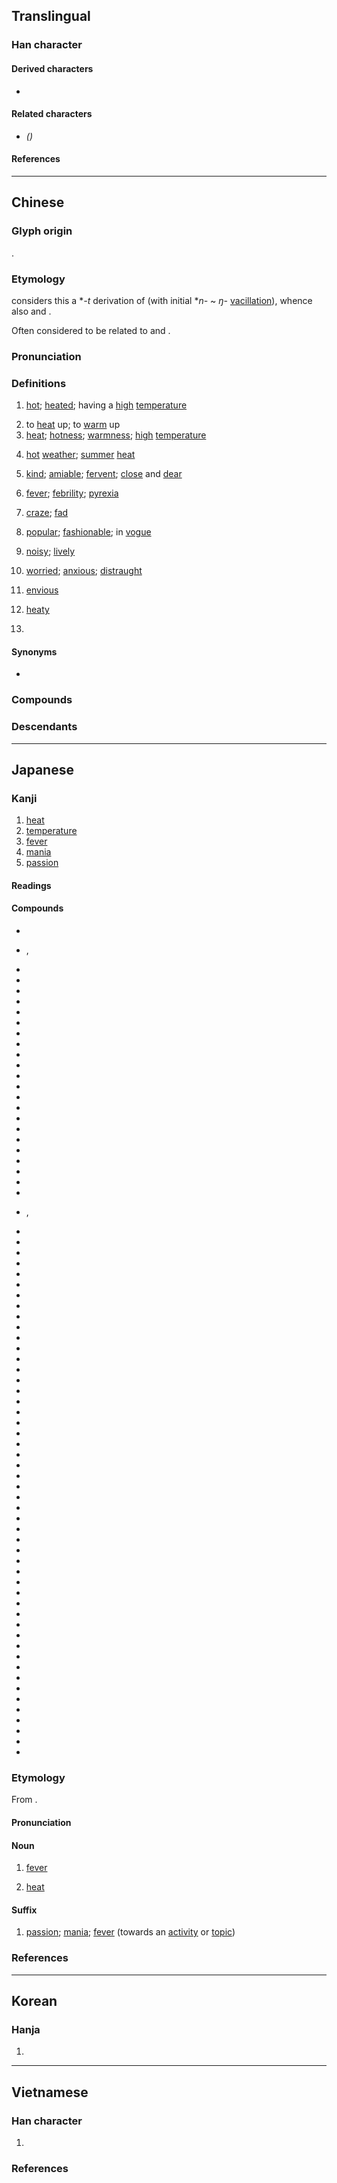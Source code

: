 {{also|热|熟}}
{{character info}}
==Translingual==

===Han character===
{{Han char|rn=86|rad=火|as=11|sn=15|four=45331|canj=GIF|ids=⿱埶灬}}

====Derived characters====
* {{l|mul|[[𪷴]], [[𢤢]], [[爇]]([[𦶟]])}}

====Related characters====
* {{l|mul|[[热]]}} ''({{w|Simplified Chinese}})''

====References====
{{Han ref|kx=0681.080|dkj=19360|dj=1092.240|hdz=32230.100|uh=71B1}}

----

==Chinese==
{{zh-forms|s=热|alt=𤍠,𤉟,𤋩,𤎮,𪌌}}

===Glyph origin===
{{Han etym}}
{{Han compound|埶|火|c1=p|c2=s|t2=fire|ls=psc|alt2=灬}}.

===Etymology===
{{zh-ref|Schuessler (2007)}} considers this a *''-t'' derivation of {{inh|zh|sit-pro|*nwe||warm}} (with initial *''n-'' ~ ''ŋ-'' [[vacillation]]), whence also {{cog|my|နွေး||warm; lukewarm}} and {{m|my|နွှေး||to warm something; to revise}}.

Often considered to be related to {{och-l|爇|to burn; to toast}} and {{och-l|焫|hot}}.

===Pronunciation===
{{zh-pron
|m=rè
|m-s=re2
|dg=жә1
|c=jit6
|c-t=nget5
|g=let6
|h=pfs=ngie̍t;gd=ngiad6
|j=rah4
|mb=iě
|md=iĕk
|mn=xm,qz,jj,tp:lia̍t/zz,kh:jia̍t/xm,qz,jj,tp:loa̍h/zz,kh,sg,pn:joa̍h
|mn_note=lia̍t/jia̍t - literary; loa̍h/joa̍h - vernacular
|mn-t=riêg8/riag8/ruah8
|mn-t_note=riêg8/riag8 - literary (riêg8 - Chaozhou); ruah8 - vernacular
|w=5nyiq
|x=ye6
|ma=y
|mc=y
|oc=y
|cat=a,v,n,adv,pn
}}

===Definitions===
{{zh-hanzi}}

# [[hot]]; [[heated]]; having a [[high]] [[temperature]]
#: {{zh-x|一 杯 熱 茶|a cup of '''hot''' tea}}
#: {{zh-x|今天 很 熱。|It is quite '''hot''' today.}}
#: {{zh-x|啲 湯 仲 好 熱，小心 啲 啦。|The soup's still '''hot'''; be careful.|C}}
#: {{zh-x|湯 還 熱 呢，要 小心。|The soup's still '''hot'''; be careful.}}
# to [[heat]] up; to [[warm]] up
# [[heat]]; [[hotness]]; [[warmness]]; [[high]] [[temperature]]
#: {{zh-x|傳 熱|to conduct '''heat'''}}
# {{lb|zh|literary}} [[hot]] [[weather]]; [[summer]] [[heat]]
# [[kind]]; [[amiable]]; [[fervent]]; [[close]] and [[dear]]
#: {{zh-x|熱情|enthusiastic}}
#: {{zh-x|熱戀|to be head over heels in love; to be madly in love}}
#: {{zh-x|熱心腸|warm-heartedness}}
# [[fever]]; [[febrility]]; [[pyrexia]]
#: {{zh-x|發熱|to have a '''fever'''}}
#: {{zh-x|退熱|to bring down a '''fever'''}}
# [[craze]]; [[fad]]
#: {{zh-x|鋼琴 熱|piano craze; intense enthusiasm for learning the piano}}
# [[popular]]; [[fashionable]]; in [[vogue]]
#: {{zh-x|熱門|popular; in vogue; hot}}
# [[noisy]]; [[lively]]
#: {{zh-x|熱鬧|bustling; lively}}
# {{lb|zh|literary}} [[worried]]; [[anxious]]; [[distraught]]
# [[envious]]
#: {{zh-x|眼熱|to envy}}
# {{lb|zh|traditional Chinese medicine}} [[heaty]]
# {{surname|zh}}

====Synonyms====
* {{sense|hot}}
{{zh-syn-saurus|熱}}
{{zh-dial|熱}}

===Compounds===
{{zh-der|熱愛|灼熱|熱病|熱補|熱菜|熱腸|熱潮|熱忱|熱誠|熱處理|熱帶|熱帶魚|熱導體|熱點|熱電廠|熱點堆|熱電站|熱度|熱風|熱敷|熱服|熱輻射|熱功當量|熱狗|熱鍋上的螞蟻|熱核反應|熱核武器|熱烘烘|熱乎|熱呼|熱乎乎|熱火|熱火朝天|熱和|熱加工|熱勁|熱勁兒|熱辣辣|熱浪|熱淚|熱淚盈眶|熱力|熱力學|熱戀|熱量|熱烈|熱流|熱門|熱門貨|熱鬧|熱能|熱噴噴|熱氣|熱氣球|熱切|熱情|熱容量|熱身賽|熱水|熱水袋|熱水瓶|熱水器|熱塑性|熱騰騰|熱天|熱土|熱望|熱線|熱線電話|熱銷|熱心|熱心腸|熱心腸兒|熱學|熱血|熱血動物|熱藥|熱飲|熱源|熱戰|熱障|熱中|熱衷|熱到辣嘴|一腔熱血|一頭熱|不因人熱|不因熱|不著疼熱|乍冷乍熱|乍寒乍熱|乾熱|亞熱帶|傳熱|內熱|冒熱氣|冷嘲熱罵|冷嘲熱諷|冷熱病|冷言熱語|冷譏熱嘲|出熱|加熱|動熱|原子熱|及熱釜炊|受熱|古道熱腸|吸熱反應|吸熱玻璃|回歸熱|地熱|大陸熱|天狗熱|害熱|寒熱|寒耕熱耘|導熱|心熱|心跳耳熱|忙熱|忽冷忽熱|悶熱|打得火熱|打熱|打熱椎|打鐵趁熱|放熱反應|散熱|散熱器|暑熱|東方熱|氣化熱|水深火熱|汽化熱|沒疼熱|沸熱|波浪熱|波狀熱|湊熱鬧|湯燒火熱|溫熱|溶解熱|滾熱|滿腔熱忱|滿腔熱情|滿腔熱血|潛熱|潮熱|火熱|火熱水深|炎熱|炙手可熱|炙熱|煨熱|煩熱|蒸發熱|熯熱|熱亂|熱作|熱傳導|熱剌剌|熱劑|熱化|熱化學|熱合|熱呼呼|熱喪|熱嘴|熱地|熱孝|熱官|熱定型|熱客|熱導率|熱屏|熱島效應|熱工學|熱帶低壓|熱帶氣旋|熱平衡|熱得快|熱情如火|熱惱|熱擦|熱敏性|熱敏電阻|熱機|熱毒|熱氣層|熱氣騰騰|熱汙染|熱河|熱河省|熱河高原|熱海|熱滾滾|熱熱鬧鬧|熱燥|熱爪哇|熱症|熱痙攣|熱療|熱泵|熱絡|熱腹|熱膨脹|熱褲|熱覺|熱賣|熱身|熱身運動|熱車|熱那亞|熱錢|熱門音樂|熱雷雨|熱電|熱電偶|熱電流|熱霧|熱食|熱鬧哄哄|熾熱|燠熱|燥熱|狂熱|狂熱分子|狗吃熱屎|猩紅熱|產褥熱|痰熱阻肺|登陸熱|登革熱|發熱|白熱|白熱化|白熱電燈|看熱鬧|眼熱|眼狂心熱|眼花耳熱|眼餳耳熱|瞧熱鬧|知疼著熱|祛風除熱|稻熱病|絕熱|耐熱|耳熱|耳熱眼跳|腸慌腹熱|腹熱|腹熱心煎|腹熱腸荒|臉熱|花粉熱|著疼熱|融解熱|親熱|親親熱熱|解熱劑|說親道熱|赤熱|趁熱|趁熱灶|趁熱灶火|趕熱|趕熱灶|趕熱腳兒|趨炎附熱|趨熱性|躁熱|輻射熱|退熱|酒酣耳熱|酷熱|量熱計|鋁熱法|鎔解熱|間歇熱|陰虛發熱|陽虛發熱|隔日熱|隔熱|電熱|電熱器|電熱杯|電熱水器|電熱水瓶|電熱褥|面紅耳熱|顛寒作熱|風溼熱|風熱|風熱感冒|餘熱|骨痛熱|鬧熱|鬧鬧熱熱|鬱熱|鸚鵡熱|黃熱病|黑熱病|熱乾麵|熱衰竭|歇熱:hioh-joa̍h;Min Nan|阿熱勒|比熱容|熱容|科克鐵熱克|鐵熱木|鐵熱克}}

===Descendants===
{{CJKV||ねつ|열|nhiệt}}

{{zh-cat|Beginning|Temperature}}

----

==Japanese==
{{ja-see-also|熱する}}

===Kanji===
{{ja-kanji|grade=4|rs=火11}}

# [[heat]]
# [[temperature]]
# [[fever]]
# [[mania]]
# [[passion]]

====Readings====
{{ja-readings
|goon=ねつ, ねち
|kanon=ぜつ
|kun=あつ-い, あつか-う<あつか-ふ, あつ-かわし<あつ-かはし, いき-る, いき-れる, ほて-る, ほとおり-<ほとほり-, ほとぼ-り, ほとぼ-る, ほとり-
|nanori=あつ
}}

====Compounds====
{{der-top|Compounds}}
* {{ja-r|熱海|^あたみ}}
* {{ja-r|熱%熱|あつ%あつ|rom=-}}, {{ja-r|熱%々|あつ%あつ}}
* {{ja-r|熱%燗|あつ%かん}}
* {{ja-r|熱%田|^あつ%た}}
* {{ja-r|熱%火|あつ%び}}
* {{ja-r|熱%湯|あつ%ゆ}}
* {{ja-r|熱%愛|ねつ%あい}}
* {{ja-r|熱%意|ねつ%い}}
* {{ja-r|熱%雲|ねつ%うん}}
* {{ja-r|熱%演|ねつ%えん}}
* {{ja-r|熱%火|ねっ%か}}
* {{ja-r|熱%核|ねつ%かく}}
* {{ja-r|熱%学|ねつ%がく}}
* {{ja-r|熱%感|ねつ%かん}}
* {{ja-r|熱%官|ねっ%かん}}
* {{ja-r|熱%願|ねつ%がん}}
* {{ja-r|熱%気|ねっ%き}}
* {{ja-r|熱%狂|ねっ%きょう}}
* {{ja-r|熱%気|ねつ%け}}
* {{ja-r|熱%型|ねつ%けい}}
* {{ja-r|熱%血|ねっ%けつ}}
* {{ja-r|熱%圏|ねつ%けん}}
* {{ja-r|熱%源|ねつ%げん}}
* {{ja-r|熱%砂|ねっ%さ}}
* {{ja-r|熱%賛|ねっ%さん|rom=-}}, {{ja-r|熱%讃|ねっ%さん}}
* {{ja-r|熱%砂|ねっ%しゃ}}
* {{ja-r|熱%暑|ねっ%しょ}}
* {{ja-r|熱%唱|ねっ%しょう}}
* {{ja-r|熱%傷|ねっ%しょう}}
* {{ja-r|熱%情|ねつ%じょう}}
* {{ja-r|熱%心|ねっ%しん}}
* {{ja-r|熱%水|ねっ%すい}}
* {{ja-r|熱%誠|ねっ%せい}}
* {{ja-r|熱%戦|ねっ%せん}}
* {{ja-r|熱%線|ねっ%せん}}
* {{ja-r|熱%素|ねっ%そ}}
* {{ja-r|熱%帯|ねっ%たい}}
* {{ja-r|熱%地|ねっ%ち}}
* {{ja-r|熱%中|ねっ%ちゅう}}
* {{ja-r|熱%衷|ねっ%ちゅう}}
* {{ja-r|熱%腸|ねっ%ちょう}}
* {{ja-r|熱%低|ねっ%てい}}
* {{ja-r|熱%鉄|ねっ%てつ}}
* {{ja-r|熱%湯|ねっ%とう}}
* {{ja-r|熱%闘|ねっ%とう}}
* {{ja-r|熱%鬧|ねつ%どう}}
* {{ja-r|熱%病|ねつ%びょう}}
* {{ja-r|熱%風|ねっ%ぷう}}
* {{ja-r|熱%弁|ねつ%べん}}
* {{ja-r|熱%望|ねつ%ぼう}}
* {{ja-r|熱%量|ねつ%りょう}}
* {{ja-r|熱%涙|ねつ%るい}}
* {{ja-r|熱%烈|ねつ%れつ}}
* {{ja-r|炎%熱|えん%ねつ}}
* {{ja-r|加%熱|か%ねつ}}
* {{ja-r|苦%熱|く%ねつ}}
* {{ja-r|解%熱|げ%ねつ}}
* {{ja-r|喧%熱|けん%ねつ}}
* {{ja-r|高%熱|こう%ねつ}}
* {{ja-r|酷%熱|こく%ねつ}}
* {{ja-r|午%熱|ご%ねつ}}
* {{ja-r|灼%熱|しゃく%ねつ}}
* {{ja-r|爍%熱|しゃく%ねつ}}
* {{ja-r|焦%熱|しょう%ねつ}}
* {{ja-r|情%熱|じょう%ねつ}}
* {{ja-r|触%熱|しょく%ねつ}}
* {{ja-r|暑%熱|しょ%ねつ}}
* {{ja-r|燀%熱|たん%ねつ}}
* {{ja-r|癉%熱|たん%ねつ}}
* {{ja-r|地%熱|ち%ねつ}}
* {{ja-r|鬧%熱|どう%ねつ}}
* {{ja-r|白%熱|はく%ねつ}}
* {{ja-r|発%熱|はつ%ねつ}}
* {{ja-r|夜%熱|や%ねつ}}
* {{ja-r|余%熱|よ%ねつ}}
{{der-bottom}}

===Etymology===
{{ja-kanjitab|ねつ|yomi=goon}}
{{wikipedia|lang=ja}}

From {{der|ja|ltc|-}} {{ltc-l|熱}}.

====Pronunciation====
{{ja-pron|ねつ|acc=2|acc_ref=DJR,SMK7}}

====Noun====
{{ja-noun|ねつ}}

# [[fever]]
#: {{ja-usex|[[物%凄い]]'''熱'''を[[出す]]|もの%すごい '''ねつ''' を だす|to come down with a terrible '''fever'''}}
# {{lb|ja|physics|sort=ねつ}} [[heat]]

====Suffix====
{{ja-pos|suffix|ねつ}}

# {{lb|ja|informal}} [[passion]]; [[mania]]; [[fever]] (towards an [[activity]] or [[topic]])

===References===
<references/>

----

==Korean==

===Hanja===
{{ko-hanja|덥다|더울|열}}

# {{hanja form of|열|[[fever]]; [[heat]]}}

----

==Vietnamese==

===Han character===
{{vi-readings|rs=足05
|hanviet=nhiệt-Trần (1999)
|nom=nhét-btcn, nhẹt-btcn
}}

# {{han tu form of|nhiệt|[[heat]]}}

===References===
<references/>
